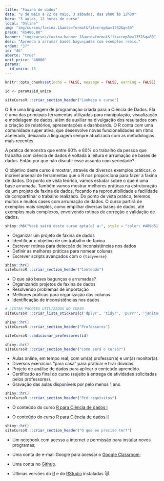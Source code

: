 ```yaml
---
title: "Faxina de dados"
data: "8 de maio a 22 de maio, 3 sábados, das 9h00 às 13h00"
hora: "3 aulas, 12 horas de curso"
local: "Online"
img: "img/cursos/faxina.1&auto=format&fit=crop&w=1352&q=80"
preco: "R$400,00"
banner: "img/cursos/faxina-banner.1&auto=format&fit=crop&w=1352&q=80"
desc: "Aprenda a arrumar bases bagunçadas com exemplos reais."
ordem: "37"
id: "46"
aberto: "true"
unit_price: "40000"
params:
  id_unico: 13
---
```



```r
knitr::opts_chunk$set(echo = FALSE, message = FALSE, warning = FALSE)

id <- params$id_unico
```

```r
siteCursoR:::criar_section_header("Conheça o curso")
```

O R é uma linguagem de programação criada para a Ciência de Dados. Ela é uma das principais ferramentas utilizadas para manipulação, visualização e modelagem de dados, além de auxiliar na divulgação dos resultados com a criação de relatórios, apresentações e dashboards. O R conta com uma comunidade super ativa, que desenvolve novas funcionalidades em ritmo acelerado, deixando a linguagem sempre atualizada com as metodologias mais recentes.

A prática demonstra que entre 60% e 80% do trabalho da pessoa que trabalha com ciência de dados é voltada à leitura e arrumação de bases de dados. Então por que não discutir esse assunto com seriedade?

O objetivo deste curso é mostrar, através de diversos exemplos práticos, o incrível arsenal de ferramentas que o R nos proporciona para fazer a faxina de dados. Do ponto de vista teórico, vamos estudar sobre o que é uma base arrumada. Também vamos mostrar melhores práticas na estruturação de um projeto de faxina de dados, focando na reprodutibilidade e facilidade de compartilhar o trabalho realizado. Do ponto de vista prático, teremos muitos e muitos cases com arrumação de dados. O curso partirá de exemplos mais simples, como empilhar diversas bases de dados, até exemplos mais complexos, envolvendo rotinas de correção e validação de dados.

```r
shiny::h6("Você sairá deste curso apta(o) a:", style = "color: #489d51")
```


::: {.voce-saira}
- Organizar um projeto de faxina de dados
- Identificar o objetivo de um trabalho de faxina
- Escrever rotinas para detecção de inconsistências nos dados
- Definir as melhores práticas para nomear colunas
- Escrever scripts avançados com o `{tidyverse}`
:::


```r
shiny::hr()
siteCursoR:::criar_section_header("Conteúdo")
```

::: {.row}

:::: {.column-esq}
- O que são bases bagunças e arrumadas?
- Organizando projetos de faxina de dados
- Resolvendo problemas de importação
- Melhores práticas para organização das colunas
- Identificação de inconsistências nos dados
::::

:::: {.column-dir}

::::: {.row .justify-content-center}
```r
# LISTAR PACOTES UTILIZADOS NO CURSO
siteCursoR:::criar_lista_stickers(c('dplyr', 'tidyr', 'purrr', 'janitor', 'readr', 'usethis', 'devtools', 'stringr', 'lubridate', 'forcats'))
```
:::::

:::: 

:::


```r
shiny::hr()
siteCursoR:::criar_section_header("Professores")
```

```r
siteCursoR:::adicionar_professores(id)
```

```r
shiny::hr()
siteCursoR:::criar_section_header("Como será o curso?")
```

- Aulas online, em tempo real, com um(a) professor(a) e um(a) monitor(a). 
- Diversos exercícios "para casa" para praticar e tirar dúvidas.
- Projeto de análise de dados para aplicar o conteúdo aprendido.
- Certificado ao final do curso (sujeito à entrega de atividades solicitadas pelos professores).
- Gravação das aulas disponíveis por pelo menos 1 ano.

```r
shiny::hr()
siteCursoR:::criar_section_header("Pré-requisitos") 
```

- O conteúdo do curso [R para Ciência de dados I](https://www.curso-r.com/cursos/r4ds-1)

- O conteúdo do curso [R para Ciência de dados II](https://www.curso-r.com/cursos/r4ds-2)

```r
shiny::hr()
siteCursoR:::criar_section_header("O que eu preciso ter?")
```

- Um notebook com acesso a internet e permissão para instalar novos programas;

- Uma conta de e-mail Google para acessar o [Google Classroom](https://classroom.google.com/);

- Uma conta no [Github](https://github.com/).

-  Últimas versões do [R](https://cran.r-project.org/) e do [RStudio](https://www.rstudio.com/products/rstudio/download/) instaladas &#128571;.
